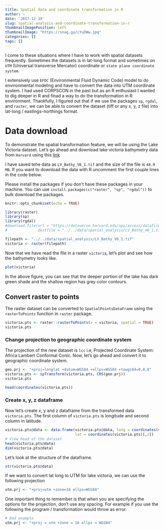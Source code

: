 ```yaml
---
title: Spatial data and coordinate transformation in R
author: ~
date: '2017-12-19'
slug: spatial-analysis-and-coordinate-transformation-in-r
thumbnailImagePosition: left
thumbnailImage: "https://snag.gy/cYuDWw.jpg"
categories: []
tags: []
---
```


I come to these situations where I have to work with spatial datasets frequently. 
Sometimes the datasets is in lat-long format and sometimes on `UTM` (Universal 
transverse Mercator) coordinate or 
`state plane coordinate system`. 

I extensively use `EFDC` (Environmental Fluid
Dynamic Code) model to do environmental modeling and have to convert the data 
into UTM coordinate system. I had used CORPSCON in the past but as an R enthusiast
I wanted to dig deeper in R and finad a way to do the transformation in R environment. 
Thankfully, I figured out that if we use the packages `sp`, `rgdal`, and `raster`, we 
can be able to convert the dataset (tiff or any x, y, z file) into 
lat-long / eastings-northings format. 


# Data download 

To demonstrate the spatial transformation feature, we will be using the Lake Victoria 
dataset. Let's go ahead and download lake victoria bathymetry data from `Harvard` using 
this [link](https://dataverse.harvard.edu/file.xhtml;jsessionid=11d6e23005e3e8e991b3dca35921?fileId=3074951&version=RELEASED&version=.0)

I have saved tehe data as `LV_Bathy_V6_1.tif` and the size of the file is `48.9 MB`.
If you want to download the data with R uncomment the first couple lines in the 
code below. 

Please install the packages if you don't have these packages in your machine. 
You can use `install.packages(c("raster", "sp", "rgdal"))` to bulk download the 
packages. 

```r
knitr::opts_chunk$set(echo = TRUE)
```


```r
library(raster)
library(sp)
library(rgdal)
#download.file(url = "https://dataverse.harvard.edu/api/access/datafile/3074951", 
#              destfile = "../../data/spatial_analysis/LV_Bathy_V6_1.tif")

filepath <- "../../data/spatial_analysis/LV_Bathy_V6_1.tif"
victoria <- raster(filepath)

```

Now that we have read the file in a raster `victoria`, let's plot and see how the 
bathymetry looks like. 

```r
plot(victoria)
```

In the above figure, you can see that the deeper portion of the lake has dark 
green shade and the shallow region has grey color contours. 

## Convert raster to points 

The raster dataset can be converted to `SpatialPointsDataFrame` using the 
`rasterToPoints` function in `raster` package. 

```r
victoria.pts <- raster::rasterToPoints(x = victoria, spatial = TRUE)
victoria.pts
```

### Change projection to geographic coordinate system

The projection of the new dataset is `lcc` i.e, Projected Coordinate System: Africa Lambert Conformal Conic. Now, let's 
go ahead and convert it to geographic coordinate system.

```r
geo.prj <- "+proj=longlat +datum=WGS84 +ellps=WGS84 +towgs84=0,0,0"
victoria.pts <- spTransform(victoria.pts, CRS(geo.prj))
victoria.pts
```

```r
head(coordinates(victoria.pts))
```


### Create x, y, z dataframe

Now let's create x, y and z dataframe from the transformed data `victoria.pts`. The 
first column of `victoria.pts` is longitude and second column in latitude. 

```r
victoria.pts@data <- data.frame(victoria.pts@data, long = coordinates(victoria.pts)[,1], 
                                lat = coordinates(victoria.pts)[,2])
# View head of the dataset
head(victoria.pts@data)
dim(victoria.pts@data)
```

Let's look at the structure of the dataframe.

```r
str(victoria.pts@data)
```

If we want to convert lat long to UTM for lake victoria, we can use the following 
projection 

```r
utm.prj <- "+proj=utm +zone=16 ellps=WGS84"
```

One important thing to remember is that when you are specifying the options for 
the projection, don't use any spacing. For example if you use the following the 
program / transformation would throw as error. 

```r
# Bad example
utm.prj <- "+proj = utm +zone = 16 ellps = WGS84"
```